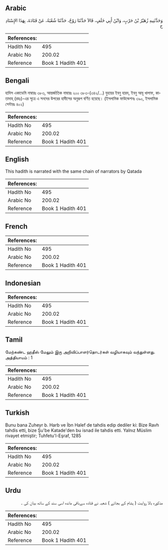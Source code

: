 ## Arabic


<div dir="rtl" lang="ar" style={{fontSize:'larger',backgroundColor:'#f8f9fa',padding:20}}>
وَحَدَّثَنِيهِ زُهَيْرُ بْنُ حَرْبٍ، وَابْنُ أَبِي خَلَفٍ، قَالاَ حَدَّثَنَا رَوْحٌ، حَدَّثَنَا شُعْبَةُ، عَنْ قَتَادَةَ، بِهَذَا الإِسْنَادِ ح
</div>
<div style={{backgroundColor:'#f8f9fa',padding:20, marginBottom: 10}}><table> <thead> <tr> <th>References:</th> <th></th> </tr> </thead> <tbody><tr><td>Hadith No</td><td>495</td></tr><tr><td>Arabic No</td><td>200.02</td></tr><tr><td>Reference</td><td>Book 1 Hadith 401</td></tr></tbody></table></div>

## Bengali


<div dir="ltr" lang="bn" style={{fontSize:'larger',backgroundColor:'#f8f9fa',padding:20}}>
হাদিস একাডেমি নাম্বারঃ ৩৮৩, আন্তর্জাতিক নাম্বারঃ ২০০ ৩৮৩-(৩৪২/...) যুহায়র ইবনু হারব, ইবনু আবূ খালাফ, কাতাদাহ্ (রহঃ)-এর সূত্রে এ সনদের উপরের হাদীসের অনুরূপ বর্ণিত হয়েছে। (ইসলামিক ফাউন্ডেশনঃ ৩৯০, ইসলামিক সেন্টারঃ ৪০২)
</div>
<div style={{backgroundColor:'#f8f9fa',padding:20, marginBottom: 10}}><table> <thead> <tr> <th>References:</th> <th></th> </tr> </thead> <tbody><tr><td>Hadith No</td><td>495</td></tr><tr><td>Arabic No</td><td>200.02</td></tr><tr><td>Reference</td><td>Book 1 Hadith 401</td></tr></tbody></table></div>

## English


<div dir="ltr" lang="en" style={{fontSize:'larger',backgroundColor:'#f8f9fa',padding:20}}>
This hadith is narrated with the same chain of narrators by Qatada
</div>
<div style={{backgroundColor:'#f8f9fa',padding:20, marginBottom: 10}}><table> <thead> <tr> <th>References:</th> <th></th> </tr> </thead> <tbody><tr><td>Hadith No</td><td>495</td></tr><tr><td>Arabic No</td><td>200.02</td></tr><tr><td>Reference</td><td>Book 1 Hadith 401</td></tr></tbody></table></div>

## French


<div dir="ltr" lang="fr" style={{fontSize:'larger',backgroundColor:'#f8f9fa',padding:20}}>

</div>
<div style={{backgroundColor:'#f8f9fa',padding:20, marginBottom: 10}}><table> <thead> <tr> <th>References:</th> <th></th> </tr> </thead> <tbody><tr><td>Hadith No</td><td>495</td></tr><tr><td>Arabic No</td><td>200.02</td></tr><tr><td>Reference</td><td>Book 1 Hadith 401</td></tr></tbody></table></div>

## Indonesian


<div dir="ltr" lang="id" style={{fontSize:'larger',backgroundColor:'#f8f9fa',padding:20}}>

</div>
<div style={{backgroundColor:'#f8f9fa',padding:20, marginBottom: 10}}><table> <thead> <tr> <th>References:</th> <th></th> </tr> </thead> <tbody><tr><td>Hadith No</td><td>495</td></tr><tr><td>Arabic No</td><td>200.02</td></tr><tr><td>Reference</td><td>Book 1 Hadith 401</td></tr></tbody></table></div>

## Tamil


<div dir="ltr" lang="ta" style={{fontSize:'larger',backgroundColor:'#f8f9fa',padding:20}}>
மேற்கண்ட ஹதீஸ் மேலும் இரு அறிவிப்பாளர்தொடர்கள் வழியாகவும் வந்துள்ளது. அத்தியாயம் : 1
</div>
<div style={{backgroundColor:'#f8f9fa',padding:20, marginBottom: 10}}><table> <thead> <tr> <th>References:</th> <th></th> </tr> </thead> <tbody><tr><td>Hadith No</td><td>495</td></tr><tr><td>Arabic No</td><td>200.02</td></tr><tr><td>Reference</td><td>Book 1 Hadith 401</td></tr></tbody></table></div>

## Turkish


<div dir="ltr" lang="tr" style={{fontSize:'larger',backgroundColor:'#f8f9fa',padding:20}}>
Bunu bana Zuheyr b. Harb ve İbn Halef de tahdis edip dediler ki: Bize Ravh tahdis etti, bize Şu'be Katade'den bu isnad ile tahdis etti. Yalnız Müslim rivayet etmiştir; Tuhfetu'l-Eşraf, 1285
</div>
<div style={{backgroundColor:'#f8f9fa',padding:20, marginBottom: 10}}><table> <thead> <tr> <th>References:</th> <th></th> </tr> </thead> <tbody><tr><td>Hadith No</td><td>495</td></tr><tr><td>Arabic No</td><td>200.02</td></tr><tr><td>Reference</td><td>Book 1 Hadith 401</td></tr></tbody></table></div>

## Urdu


<div dir="rtl" lang="ur" style={{fontSize:'larger',backgroundColor:'#f8f9fa',padding:20}}>
مذکورہ بالا روایت ( ہشام کے بجائے ) شعبہ نے قتادہ سےباقی ماندہ اسی سند کے ساتھ بیان کی ۔
</div>
<div style={{backgroundColor:'#f8f9fa',padding:20, marginBottom: 10}}><table> <thead> <tr> <th>References:</th> <th></th> </tr> </thead> <tbody><tr><td>Hadith No</td><td>495</td></tr><tr><td>Arabic No</td><td>200.02</td></tr><tr><td>Reference</td><td>Book 1 Hadith 401</td></tr></tbody></table></div>